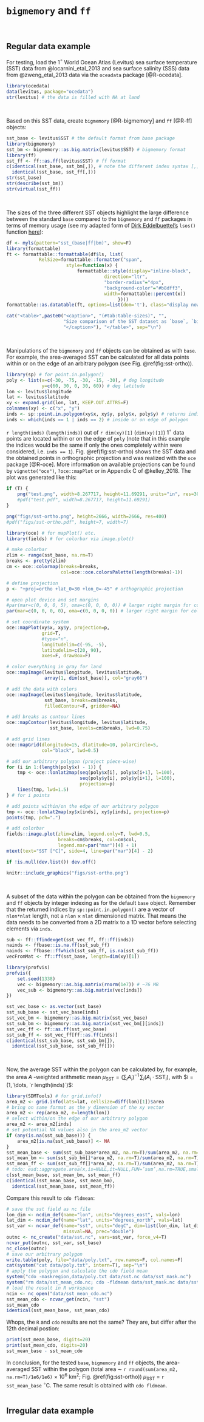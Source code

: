# `bigmemory` and `ff`
\

## Regular data example

For testing, load the 1$^\circ$ World Ocean Atlas (Levitus) sea surface temperature (SST) data from @locarnini_etal_2013 and sea surface salinity (SSS) data from @zweng_etal_2013 data via the `oceadata` package [@R-ocedata]. 

```r
library(ocedata)
data(levitus, package="ocedata")
str(levitus) # the data is filled with NA at land
```
\

Based on this SST data, create `bigmemory` [@R-bigmemory] and `ff` [@R-ff] objects:

```r
sst_base <- levitus$SST # the default format from base package
library(bigmemory)
sst_bm <- bigmemory::as.big.matrix(levitus$SST) # bigmemory format
library(ff)
sst_ff <- ff::as.ff(levitus$SST) # ff format
c(identical(sst_base, sst_bm[,]), # note the different index syntax [,] 
  identical(sst_base, sst_ff[,])) 
str(sst_base)
str(describe(sst_bm))
str(virtual(sst_ff))
```
\

The sizes of the three different SST objects highlight the large difference between the standard `base` compared to the `bigmemory` and `ff` packages in terms of memory usage (see my adapted form of [Dirk Eddelbuettel's](https://stackoverflow.com/questions/1358003/tricks-to-manage-the-available-memory-in-an-r-session) `lsos()` function [here](https://github.com/mo0zi/functions/blob/master/myls.r)):

```r
df <- myls(pattern="sst_(base|ff|bm)", show=F)
library(formattable)
ft <- formattable::formattable(df$ls, list(
            RelSize=formattable::formatter("span",
                      style=function(x) {
                          formattable::style(display="inline-block",
                                    direction="ltr",
                                    "border-radius"="4px",	 	 
                                    "background-color"="#b8dff3",	 	 
                                    width=formattable::percent(x))
                                         })))
formattable::as.datatable(ft, options=list(dom='t'), class="display nowrap") 
```

```r
cat("<table>",paste0("<caption>", "(#tab:table-sizes)", "", 
                     "Size comparison of the SST dataset as `base`, `bigmemory` and `ff` objects.", 
                     "</caption>"), "</table>", sep="\n")
```
\

Manipulations of the `bigmemory` and `ff` objects can be obtained as with `base`. For example, the area-averaged SST can be calculated for all data points within or on the edge of an arbitrary polygon (see Fig. \@ref(fig:sst-ortho)).

```r
library(sp) # for point.in.polygon()
poly <- list(x=c(-30, -75, -30, -15, -30), # deg longitude
             y=c(60, 30, 0, 30, 60)) # deg latitude
lon <- levitus$longitude
lat <- levitus$latitude
xy <- expand.grid(lon, lat, KEEP.OUT.ATTRS=F)
colnames(xy) <- c("x", "y")
inds <- sp::point.in.polygon(xy$x, xy$y, poly$x, poly$y) # returns indices as vector, not matrix
inds <- which(inds == 1 | inds == 2) # inside or on edge of polygon
```

`r length(inds)` (`length(inds)`) out of `r dim(xy)[1]` (`dim(xy)[1]`) 1$^\circ$ data points are located within or on the edge of `poly` (note that in this example the indices would be the same if only the ones completely within were considered, i.e. `inds == 1`). Fig. \@ref(fig:sst-ortho) shows the SST data and the obtained points in orthographic projection and was realized with the `oce` package [@R-oce]. More information on available projections can be found by `vignette("oce")`, `?oce::mapPlot` or in Appendix C of @kelley_2018. The plot was generated like this:
\

```r
if (T) {
    png("test.png", width=8.267717, height=11.69291, units="in", res=300)
    #pdf("test.pdf", width=8.267717, height=11.69291)
}
```

```r
png("figs/sst-ortho.png", height=2666, width=2666, res=400)
#pdf("figs/sst-ortho.pdf", height=7, width=7)
```

```r
library(oce) # for mapPlot() etc.
library(fields) # for colorbar via image.plot()

# make colorbar
zlim <- range(sst_base, na.rm=T)
breaks <- pretty(zlim)
cm <- oce::colormap(breaks=breaks, 
                    col=oce::oce.colorsPalette(length(breaks)-1))

# define projection
p <- "+proj=ortho +lat_0=30 +lon_0=-45" # orthographic projection

# open plot device and set margins
#par(mar=c(0, 0, 0, 5), oma=c(0, 0, 0, 0)) # larger right margin for colorbar
par(mar=c(0, 0, 0, 0), oma=c(0, 0, 0, 0)) # larger right margin for colorbar

# set coordinate system 
oce::mapPlot(xy$x, xy$y, projection=p,
             grid=T, 
             #type="n", 
             longitudelim=c(-95, -5), 
             latitudelim=c(20, 90),
             axes=F, drawBox=F)

# color everything in gray for land
oce::mapImage(levitus$longitude, levitus$latitude, 
              array(1, dim(sst_base)), col="gray66") 

# add the data with colors
oce::mapImage(levitus$longitude, levitus$latitude, 
              sst_base, breaks=cm$breaks,
              filledContour=F, gridder=NA)

# add breaks as contour lines
oce::mapContour(levitus$longitude, levitus$latitude, 
                sst_base, levels=cm$breaks, lwd=0.75)

# add grid lines
oce::mapGrid(dlongitude=15, dlatitude=10, polarCircle=5, 
             col="black", lwd=0.5)

# add our arbitrary polygon (project piece-wise)
for (i in 1:(length(poly$x) - 1)) {
    tmp <- oce::lonlat2map(seq(poly$x[i], poly$x[i+1], l=100),
                           seq(poly$y[i], poly$y[i+1], l=100),
                           projection=p)
    lines(tmp, lwd=1.5)
} # for i points

# add points within/on the edge of our arbitrary polygon
tmp <- oce::lonlat2map(xy$x[inds], xy$y[inds], projection=p)
points(tmp, pch=".")

# add colorbar
fields::image.plot(zlim=zlim, legend.only=T, lwd=0.5,
                   breaks=cm$breaks, col=cm$col,
                   legend.mar=par("mar")[4] + 1)
mtext(text="SST [°C]", side=4, line=par("mar")[4] - 2)
```

```r
if !is.null(dev.list()) dev.off()
```

```r
knitr::include_graphics("figs/sst-ortho.png")
```
\

A subset of the data within the polygon can be obtained from the `bigmemory` and `ff` objects by integer indexing as for the default `base` object. Remember that the returned indices by `sp::point.in.polygon()` are a vector of `nlon*nlat` length, not a `nlon` $\times$ `nlat` dimensioned matrix. That means the data needs to be converted from a 2D matrix to a 1D vector before selecting elements via `inds`.

```r
sub <- ff::ffindexget(sst_vec_ff, ff::ff(inds))
nainds <- ffbase::is.na.ff(sst_sub_ff)
nainds <- ffbase::ffwhich(sst_sub_ff, is.na(sst_sub_ff))
vecFromMat <- ff::ff(sst_base, length=dim(xy)[1])

library(profvis)
profvis({
    set.seed(1338)
    vec <- bigmemory::as.big.matrix(rnorm(1e7)) # ~76 MB
    vec_sub <- bigmemory::as.big.matrix(vec[inds])
})
```

```r
sst_vec_base <- as.vector(sst_base)
sst_sub_base <- sst_vec_base[inds]
sst_vec_bm <- bigmemory::as.big.matrix(sst_vec_base)
sst_sub_bm <- bigmemory::as.big.matrix(sst_vec_bm[][inds])
sst_vec_ff <- ff::as.ff(sst_vec_base)
sst_sub_ff <- sst_vec_ff[ff::as.ff(inds)]
c(identical(sst_sub_base, sst_sub_bm[]),
  identical(sst_sub_base, sst_sub_ff[]))
```
\

Now, the average SST within the polygon can be calculated by, for example, the area $A$ -weighted arithmetic mean $\mu_\text{SST} = (\sum_i A_i)^{-1} \, \sum_i (A_i \cdot \text{SST}_i)$, with $i = (1, \dots, `r length(inds)`)$:

```r
library(SDMTools) # for grid.info()
area_m2 <- grid.info(lats=lat, cellsize=diff(lon)[1])$area
# bring on same format as the y dimension of the xy vector
area_m2 <- rep(area_m2, e=length(lon))
# select within/on the edge of our arbitrary polygon
area_m2 <- area_m2[inds]
# set potential NA values also in the area_m2 vector
if (any(is.na(sst_sub_base))) {
    area_m2[is.na(sst_sub_base)] <- NA
}
sst_mean_base <- sum(sst_sub_base*area_m2, na.rm=T)/sum(area_m2, na.rm=T)
sst_mean_bm <- sum(sst_sub_bm[]*area_m2, na.rm=T)/sum(area_m2, na.rm=T)
sst_mean_ff <- sum(sst_sub_ff[]*area_m2, na.rm=T)/sum(area_m2, na.rm=T)
# todo: esd::aggregate.area(x,is=NULL,it=NULL,FUN=’sum’,na.rm=TRUE,smallx=FALSE)
c(sst_mean_base, sst_mean_bm, sst_mean_ff)
c(identical(sst_mean_base, sst_mean_bm),
  identical(sst_mean_base, sst_mean_ff))
```

Compare this result to `cdo fldmean`:
```r
# save the sst field as nc file
lon_dim <- ncdim_def(name="lon", units="degrees_east", vals=lon)
lat_dim <- ncdim_def(name="lat", units="degrees_north", vals=lat)
sst_var <- ncvar_def(name="sst", units="degC", dim=list(lon_dim, lat_dim),
                     missval=NA, prec="double")
outnc <- nc_create("data/sst.nc", vars=sst_var, force_v4=T)
ncvar_put(outnc, sst_var, sst_base)
nc_close(outnc)
# save our arbitrary polygon
write.table(poly, file="data/poly.txt", row.names=F, col.names=F)
cat(system("cat data/poly.txt", intern=T), sep="\n")
# apply the polygon and calculate the cdo field mean
system("cdo -maskregion,data/poly.txt data/sst.nc data/sst_mask.nc")
system("rm data/sst_mean_cdo.nc; cdo -fldmean data/sst_mask.nc data/sst_mean_cdo.nc")
# load the result in R workspace
ncin <- nc_open("data/sst_mean_cdo.nc")
sst_mean_cdo <- ncvar_get(ncin, "sst")
sst_mean_cdo
identical(sst_mean_base, sst_mean_cdo)
```

Whops, the `R` and `cdo` results are not the same? They are, but differ after the 12th decimal postion:
```r
print(sst_mean_base, digits=20)
print(sst_mean_cdo, digits=20)
sst_mean_base - sst_mean_cdo
```

In conclusion, for the tested `base`, `bigmemory` and `ff` objects, the area-averaged SST within the polygon (total area $\sim$ `r round(sum(area_m2, na.rm=T)/1e6/1e6)` $\times$ 10^6^ km^2^; Fig. \@ref(fig:sst-ortho)) $\mu_\text{SST}$ = `r sst_mean_base` $^\circ$C. The same result is obtained with `cdo fldmean`. 
\
\

## Irregular data example

